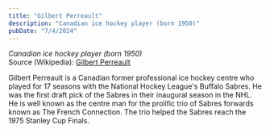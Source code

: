 ```yaml
---
title: "Gilbert Perreault"
description: "Canadian ice hockey player (born 1950)"
pubDate: "7/4/2024"
---
```


*Canadian ice hockey player (born 1950)*  
Source (Wikipedia): [Gilbert Perreault][1]

Gilbert Perreault is a Canadian former professional ice hockey centre who played for 17 seasons with the National Hockey League's Buffalo Sabres. He was the first draft pick of the Sabres in their inaugural season in the NHL. He is well known as the centre man for the prolific trio of Sabres forwards known as The French Connection. The trio helped the Sabres reach the 1975 Stanley Cup Finals.

[1]: https://en.wikipedia.org/wiki/Gilbert_Perreault
